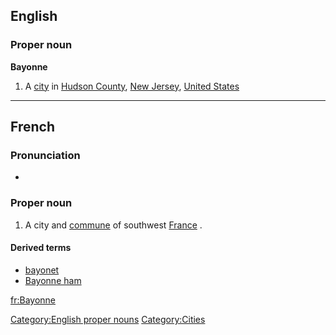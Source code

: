 ==English==

===Proper noun===
{{wikipedia}}
'''Bayonne'''

# A [[city]] in [[Hudson County]], [[New Jersey]], [[United States]]

[[Category:English proper nouns]]

----

==French==

===Pronunciation===
* {{audio|Fr-Paris--Bayonne.ogg|Audio (Paris)}}

===Proper noun===
{{infl|fr|proper noun}}

# A city and [[commune]] of southwest [[France]] .

====Derived terms====
* [[bayonet]]
* [[Bayonne ham]]

[[Category:Cities]]

[[fr:Bayonne]]